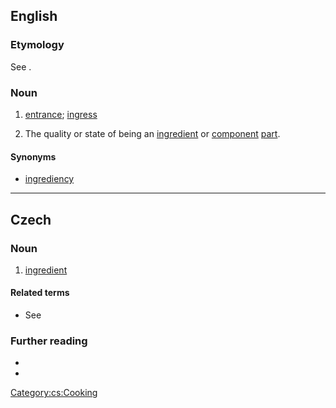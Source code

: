 ==English==

===Etymology===
See {{m|en|ingredient}}.

===Noun===
{{en-noun|-}}

# {{lb|en|obsolete}} [[entrance]]; [[ingress]]
#: {{rfquotek|en|Sir M. Hale}}
# {{lb|en|obsolete}} The quality or state of being an [[ingredient]] or [[component]] [[part]].

====Synonyms====
* [[ingrediency]]

{{Webster 1913}}

----

==Czech==

===Noun===
{{cs-noun|g=f}}

# [[ingredient]]

====Related terms====
* See {{l|cs|gradace}}

===Further reading===
* {{R:PSJC}}
* {{R:SSJC}}

[[Category:cs:Cooking]]